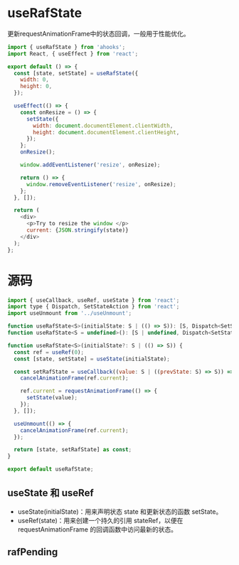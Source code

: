# useRafState

更新requestAnimationFrame中的状态回调，一般用于性能优化。

``` javascript
import { useRafState } from 'ahooks';
import React, { useEffect } from 'react';

export default () => {
  const [state, setState] = useRafState({
    width: 0,
    height: 0,
  });

  useEffect(() => {
    const onResize = () => {
      setState({
        width: document.documentElement.clientWidth,
        height: document.documentElement.clientHeight,
      });
    };
    onResize();

    window.addEventListener('resize', onResize);

    return () => {
      window.removeEventListener('resize', onResize);
    };
  }, []);

  return (
    <div>
      <p>Try to resize the window </p>
      current: {JSON.stringify(state)}
    </div>
  );
};
```

# 源码

``` javascript
import { useCallback, useRef, useState } from 'react';
import type { Dispatch, SetStateAction } from 'react';
import useUnmount from '../useUnmount';

function useRafState<S>(initialState: S | (() => S)): [S, Dispatch<SetStateAction<S>>];
function useRafState<S = undefined>(): [S | undefined, Dispatch<SetStateAction<S | undefined>>];

function useRafState<S>(initialState?: S | (() => S)) {
  const ref = useRef(0);
  const [state, setState] = useState(initialState);

  const setRafState = useCallback((value: S | ((prevState: S) => S)) => {
    cancelAnimationFrame(ref.current);

    ref.current = requestAnimationFrame(() => {
      setState(value);
    });
  }, []);

  useUnmount(() => {
    cancelAnimationFrame(ref.current);
  });

  return [state, setRafState] as const;
}

export default useRafState;
```

## useState 和 useRef

- useState(initialState)：用来声明状态 state 和更新状态的函数 setState。
- useRef(state)：用来创建一个持久的引用 stateRef，以便在 requestAnimationFrame 的回调函数中访问最新的状态。

## rafPending


